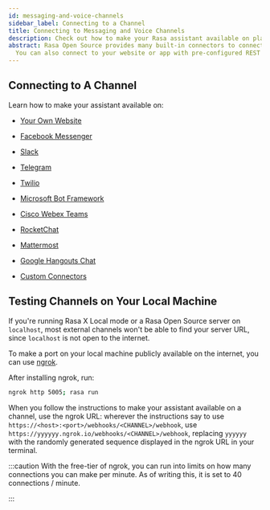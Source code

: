 ```yaml
---
id: messaging-and-voice-channels
sidebar_label: Connecting to a Channel
title: Connecting to Messaging and Voice Channels
description: Check out how to make your Rasa assistant available on platforms like Facebook Messenger, Slack, Telegram or even your very own website.
abstract: Rasa Open Source provides many built-in connectors to connect to common messaging and voice channels.
  You can also connect to your website or app with pre-configured REST channels or build your own custom connector.
---
```


## Connecting to A Channel

Learn how to make your assistant available on:

* [Your Own Website](./connectors/your-own-website.mdx)

* [Facebook Messenger](./connectors/facebook-messenger.mdx)

* [Slack](./connectors/slack.mdx)

* [Telegram](./connectors/telegram.mdx)

* [Twilio](./connectors/twilio.mdx)

* [Microsoft Bot Framework](./connectors/microsoft-bot-framework.mdx)

* [Cisco Webex Teams](./connectors/cisco-webex-teams.mdx)

* [RocketChat](./connectors/rocketchat.mdx)

* [Mattermost](./connectors/mattermost.mdx)

* [Google Hangouts Chat](./connectors/hangouts.mdx)

* [Custom Connectors](./connectors/custom-connectors.mdx)


## Testing Channels on Your Local Machine

If you're running Rasa X Local mode or a Rasa Open Source server on `localhost`, 
most external channels won't be able to find your server URL, since `localhost` is not open to the internet. 

To make a port on your local machine publicly available on the internet, 
you can use [ngrok](https://ngrok.com/).

After installing ngrok, run:

```bash
ngrok http 5005; rasa run
```

When you follow the instructions to make your assistant available on a channel, use the ngrok URL:
wherever the instructions say to use `https://<host>:<port>/webhooks/<CHANNEL>/webhook`,
use `https://yyyyyy.ngrok.io/webhooks/<CHANNEL>/webhook`, replacing `yyyyyy` with the randomly generated
sequence displayed in the ngrok URL in your terminal.

:::caution
With the free-tier of ngrok, you can run into limits on how many connections you can make per minute.
As of writing this, it is set to 40 connections / minute.

:::
